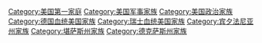 [[Category:美国第一家庭|Category:美国第一家庭]]
[[Category:美国军事家族|Category:美国军事家族]]
[[Category:美国政治家族|Category:美国政治家族]]
[[Category:德国血统美国家族|Category:德国血统美国家族]]
[[Category:瑞士血统美国家族|Category:瑞士血统美国家族]]
[[Category:宾夕法尼亚州家族|Category:宾夕法尼亚州家族]]
[[Category:堪萨斯州家族|Category:堪萨斯州家族]]
[[Category:德克萨斯州家族|Category:德克萨斯州家族]]